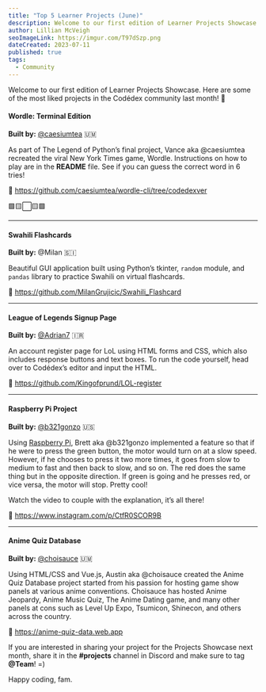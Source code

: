 ```yaml
---
title: "Top 5 Learner Projects (June)"
description: Welcome to our first edition of Learner Projects Showcase. Here are some of the most liked projects in the Codédex community last month!
author: Lillian McVeigh
seoImageLink: https://imgur.com/T97dSzp.png
dateCreated: 2023-07-11
published: true
tags:
  - Community
---
```


Welcome to our first edition of Learner Projects Showcase. Here are some of the most liked projects in the Codédex community last month! 🤗 

#### Wordle: Terminal Edition

**Built by:** [@caesiumtea](https://www.codedex.io/@caesiumtea) 🇺🇲

As part of The Legend of Python’s final project, Vance aka @caesiumtea recreated the viral New York Times game, Wordle. Instructions on how to play are in the **README** file. See if you can guess the correct word in 6 tries! 

🔗 https://github.com/caesiumtea/wordle-cli/tree/codedexver

🟩🟨⬜️🟨🟩

---

#### Swahili Flashcards

**Built by:** @Milan 🇸🇮 

Beautiful GUI application built using Python’s tkinter, `random` module, and `pandas` library to practice Swahili on virtual flashcards. 

🔗 https://github.com/MilanGrujicic/Swahili_Flashcard

---

#### League of Legends Signup Page

**Built by:** [@Adrian7](https://www.codedex.io/@Adrian7) 🇮🇷

An account register page for LoL using HTML forms and CSS, which also includes response buttons and text boxes. To run the code yourself, head over to Codédex’s editor and input the HTML. 

🔗 https://github.com/Kingofprund/LOL-register

---

#### Raspberry Pi Project 

**Built by:** [@b321gonzo](https://www.codedex.io/@b321gonzo) 🇺🇸

Using [Raspberry Pi](website), Brett aka @b321gonzo implemented a feature so that if he were to press the green button, the motor would turn on at a slow speed. However, if he chooses to press it two more times, it goes from slow to medium to fast and then back to slow, and so on. The red does the same thing but in the opposite direction. If green is going and he presses red, or vice versa, the motor will stop. Pretty cool! 

Watch the video to couple with the explanation, it’s all there!

🔗 https://www.instagram.com/p/CtfR0SCOR9B

---

#### Anime Quiz Database

**Built by:** [@choisauce](https://www.codedex.io/@choisauce) 🇺🇲

Using HTML/CSS and Vue.js, Austin aka @choisauce created the Anime Quiz Database project started from his passion for hosting game show panels at various anime conventions. Choisauce has hosted Anime Jeopardy, Anime Music Quiz, The Anime Dating game, and many other panels at cons such as Level Up Expo, Tsumicon, Shinecon, and others across the country.

🔗 https://anime-quiz-data.web.app

If you are interested in sharing your project for the Projects Showcase next month, share it in the **#projects** channel in Discord and make sure to tag **@Team**! =) 

Happy coding, fam.
